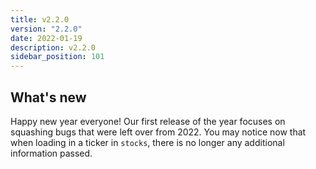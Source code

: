 ```yaml
---
title: v2.2.0
version: "2.2.0"
date: 2022-01-19
description: v2.2.0
sidebar_position: 101
---
```


## What's new

Happy new year everyone!  Our first release of the year focuses on squashing bugs that were left over from 2022.  You may notice now that when loading in a ticker in `stocks`, there is no longer any additional information passed.
